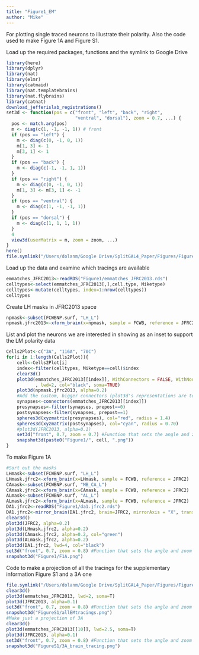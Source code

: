```yaml
---
title: "Figure1_EM"
author: "Mike"
---
```

For plotting single traced neurons to illustrate their polarity. Also the code used to make Figure 1A and Figure S1.

Load up the required packages, functions and the symlink to Google Drive 
```r
library(here)
library(dplyr)
library(nat)
library(elmr)
library(catmaid)
library(nat.templatebrains)
library(nat.flybrains)
library(catnat)
download_jefferislab_registrations()
set3d <- function(pos = c("front", "left", "back", "right",
                          "ventral", "dorsal"), zoom = 0.7, ...) {
  pos <- match.arg(pos)
  m <- diag(c(1, -1, -1, 1)) # front
  if (pos == "left") {
    m <- diag(c(0, -1, 0, 1))
    m[1, 3] <- 1
    m[3, 1] <- 1
  }
  if (pos == "back") {
    m <- diag(c(-1, -1, 1, 1))
  }
  if (pos == "right") {
    m <- diag(c(0, -1, 0, 1))
    m[1, 3] <- m[3, 1] <- -1
  }
  if (pos == "ventral") {
    m <- diag(c(1, -1, -1, 1))
  }
  if (pos == "dorsal") {
    m <- diag(c(1, 1, 1, 1))
  }
  4
  view3d(userMatrix = m, zoom = zoom, ...)
}
here()
file.symlink("/Users/dolanm/Google Drive/SplitGAL4_Paper/Figures/Figure1", here())

```

Load up the data and examine which tracings are available
```r
emmatches_JFRC2013<-readRDS("Figure1/emmatches_JFRC2013.rds")
celltypes<-select(emmatches_JFRC2013[,],cell.type, Miketype)
celltypes<-mutate(celltypes, index=1:nrow(celltypes))
celltypes
```

Create LH masks in JFRC2013 space
```r
npmask<-subset(FCWBNP.surf, "LH_L")
npmask.jfrc2013<-xform_brain(x=npmask, sample = FCWB, reference = JFRC2013)
```

List and plot the neurons we are interested in showing as an inset to support the LM polarity data
```r
Cells2Plot<-c("3A", "116A", "70C")
for(i in 1:length(Cells2Plot)){
    cell<-Cells2Plot[i]
    index<-filter(celltypes, Miketype==cell)$index
    clear3d()
    plot3d(emmatches_JFRC2013[[index]], WithConnectors = FALSE, WithNodes = FALSE
           , lwd=2, col="black", soma=TRUE)
    plot3d(npmask.jfrc2013, alpha=0.2)
    #Add the custom, bigger connectors (plot3d's representations are too small)
    synapses<-connectors(emmatches_JFRC2013[[index]])
    presynapses<-filter(synapses, prepost==0)
    postsynapses<-filter(synapses, prepost==1)
    spheres3d(xyzmatrix(presynapses), col="red", radius = 1.4)
    spheres3d(xyzmatrix(postsynapses), col="cyan", radius = 0.70)
    #plot3d(JFRC2013, alpha=0.1)
    set3d("front", 0.7, zoom = 0.7) #Function that sets the angle and zoom 
    snapshot3d(paste0("Figure1/", cell, ".png"))
}
```

To make Figure 1A
```r
#Sort out the masks
LHmask<-subset(FCWBNP.surf, "LH_L")
LHmask.jfrc2<-xform_brain(x=LHmask, sample = FCWB, reference = JFRC2)
CAmask<-subset(FCWBNP.surf, "MB_CA_L")
CAmask.jfrc2<-xform_brain(x=CAmask, sample = FCWB, reference = JFRC2)
ALmask<-subset(FCWBNP.surf, "AL_L")
ALmask.jfrc2<-xform_brain(x=ALmask, sample = FCWB, reference = JFRC2)
DA1.jfrc2<-readRDS("Figure1/da1.jfrc2.rds")
DA1.jfrc2<-mirror_brain(DA1.jfrc2, brain=JFRC2, mirrorAxis = "X", transform = "warp")
clear3d()
plot3d(JFRC2, alpha=0.2)
plot3d(LHmask.jfrc2, alpha=0.2)
plot3d(CAmask.jfrc2, alpha=0.2, col="green")
plot3d(ALmask.jfrc2, alpha=0.2)
plot3d(DA1.jfrc2, lwd=4, col="black")
set3d("front", 0.7, zoom = 0.8) #Function that sets the angle and zoom 
snapshot3d("Figure1/F1A.png")
```

Code to make a projection of all the tracings for the supplementary information Figure S1 and a 3A one 
```r
file.symlink("/Users/dolanm/Google Drive/SplitGAL4_Paper/Figures/FigureS1", here())
clear3d()
plot3d(emmatches_JFRC2013, lwd=2, soma=T)
plot3d(JFRC2013, alpha=0.1)
set3d("front", 0.7, zoom = 0.8) #Function that sets the angle and zoom 
snapshot3d("FigureS1/allEMtracings.png")
#Make just a projection of 3A
clear3d()
plot3d(emmatches_JFRC2013[[10]], lwd=2.5, soma=T)
plot3d(JFRC2013, alpha=0.1)
set3d("front", 0.7, zoom = 0.8) #Function that sets the angle and zoom 
snapshot3d("FigureS1/3A_brain_tracing.png")
```
